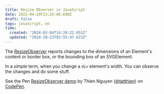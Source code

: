 ```yaml
---
title: Resize Observer in JavaScript
date: 2022-04-29T23:25:00.698Z
draft: false
tags: javascript, en
time:
  created: "2024-03-04T14:28:22.051Z"
  updated: "2024-10-23T03:55:47.623Z"
---
```


The [ResizeObserver](https://developer.mozilla.org/en-US/docs/Web/API/ResizeObserver) reports changes to the dimensions of an Element's content or border box, or the bounding box of an SVGElement.

In a simple term, when you change a `div` element's width. You can observe the changes and do some stuff.

<p class="codepen" data-height="550.9998779296875" data-theme-id="light" data-default-tab="result" data-slug-hash="vYdNNRJ" data-user="tatthien" >
  <span>See the Pen <a href="https://codepen.io/tatthien/pen/vYdNNRJ">
  ResizeObserver demo</a> by Thien Nguyen (<a href="https://codepen.io/tatthien">@tatthien</a>)
  on <a href="https://codepen.io">CodePen</a>.</span>
</p>
<script async src="https://cpwebassets.codepen.io/assets/embed/ei.js"></script>
